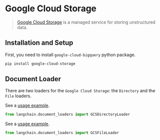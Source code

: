 # Google Cloud Storage

>[Google Cloud Storage](https://en.wikipedia.org/wiki/Google_Cloud_Storage) is a managed service for storing unstructured data.

## Installation and Setup

First, you need to install `google-cloud-bigquery` python package.

```bash
pip install google-cloud-storage
```

## Document Loader

There are two loaders for the `Google Cloud Storage`: the `Directory` and the `File` loaders.

See a [usage example](/docs/modules/data_connection/document_loaders/integrations/google_cloud_storage_directory.html).

```python
from langchain.document_loaders import GCSDirectoryLoader
```
See a [usage example](/docs/modules/data_connection/document_loaders/integrations/google_cloud_storage_file.html).

```python
from langchain.document_loaders import GCSFileLoader
```
